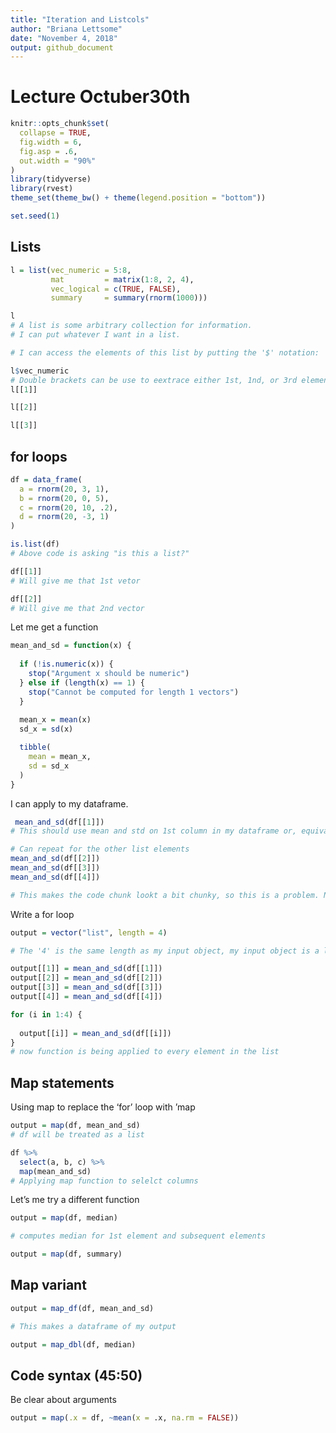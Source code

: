 ```yaml
---
title: "Iteration and Listcols"
author: "Briana Lettsome"
date: "November 4, 2018"
output: github_document
---
```

# Lecture Octuber30th

```r
knitr::opts_chunk$set(
  collapse = TRUE,
  fig.width = 6,
  fig.asp = .6,
  out.width = "90%"
)
library(tidyverse)
library(rvest)
theme_set(theme_bw() + theme(legend.position = "bottom"))

set.seed(1)
```


## Lists

```r
l = list(vec_numeric = 5:8,
         mat         = matrix(1:8, 2, 4),
         vec_logical = c(TRUE, FALSE),
         summary     = summary(rnorm(1000)))

l
# A list is some arbitrary collection for information. 
# I can put whatever I want in a list.

# I can access the elements of this list by putting the '$' notation:

l$vec_numeric
# Double brackets can be use to eextrace either 1st, 1nd, or 3rd element:
l[[1]]

l[[2]]

l[[3]]
```

## for loops

```r

df = data_frame(
  a = rnorm(20, 3, 1),
  b = rnorm(20, 0, 5),
  c = rnorm(20, 10, .2),
  d = rnorm(20, -3, 1)
)

is.list(df)
# Above code is asking "is this a list?"

df[[1]]
# Will give me that 1st vetor

df[[2]]
# Will give me that 2nd vector
```

Let me get a function

```r
mean_and_sd = function(x) {
  
  if (!is.numeric(x)) {
    stop("Argument x should be numeric")
  } else if (length(x) == 1) {
    stop("Cannot be computed for length 1 vectors")
  }
  
  mean_x = mean(x)
  sd_x = sd(x)

  tibble(
    mean = mean_x, 
    sd = sd_x
  )
}
```


I can apply to my dataframe.

```r
 mean_and_sd(df[[1]])
# This should use mean and std on 1st column in my dataframe or, equivalently, 1st list element in this object

# Can repeat for the other list elements
mean_and_sd(df[[2]])
mean_and_sd(df[[3]])
mean_and_sd(df[[4]])

# This makes the code chunk lookt a bit chunky, so this is a problem. Need a cleaner way
```


Write a for loop

```r
output = vector("list", length = 4)

# The '4' is the same length as my input object, my input object is a list of length '4', "I have 4 columns in my dataframe"

output[[1]] = mean_and_sd(df[[1]])
output[[2]] = mean_and_sd(df[[2]])
output[[3]] = mean_and_sd(df[[3]])
output[[4]] = mean_and_sd(df[[4]])

for (i in 1:4) {
  
  output[[i]] = mean_and_sd(df[[i]])
}
# now function is being applied to every element in the list
```

## Map statements

Using map to replace the 'for' loop with 'map

```r
output = map(df, mean_and_sd)
# df will be treated as a list
``` 

```r
df %>%
  select(a, b, c) %>%
  map(mean_and_sd)
# Applying map function to selelct columns
```

Let's me try a different function

```r
output = map(df, median)

# computes median for 1st element and subsequent elements

output = map(df, summary)
```


## Map variant

```r
output = map_df(df, mean_and_sd)

# This makes a dataframe of my output

output = map_dbl(df, median)
```

## Code syntax (45:50)

Be clear about arguments
```r
output = map(.x = df, ~mean(x = .x, na.rm = FALSE))

```
